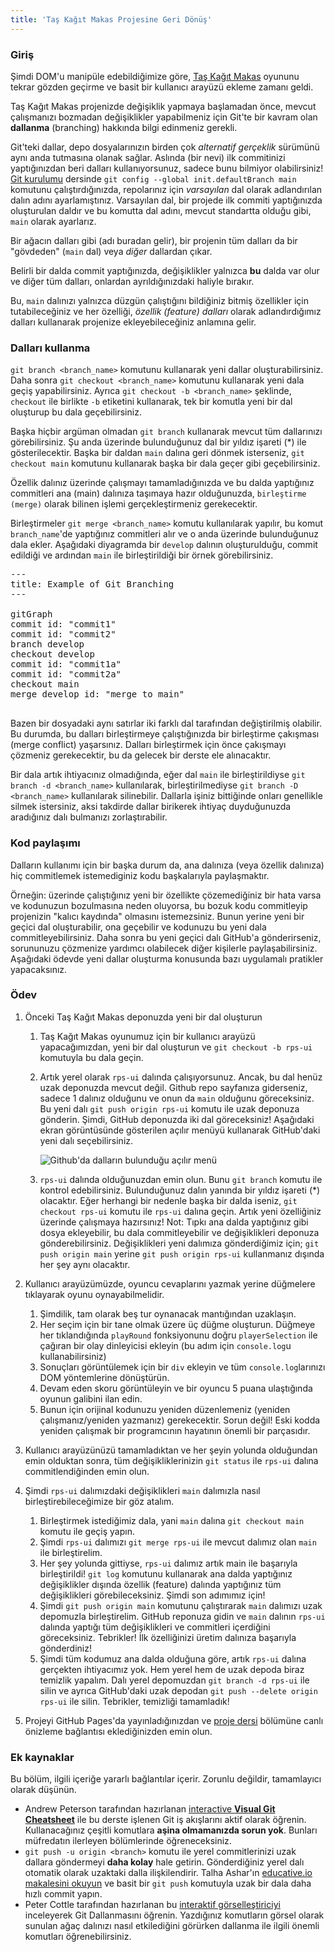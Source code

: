 ```yaml
---
title: 'Taş Kağıt Makas Projesine Geri Dönüş'
---
```


### Giriş

Şimdi DOM'u manipüle edebildiğimize göre, [Taş Kağıt Makas](https://www.theodinproject.com/paths/foundations/courses/foundations/lessons/rock-paper-scissors) oyununu tekrar gözden geçirme ve basit bir kullanıcı arayüzü ekleme zamanı geldi.

Taş Kağıt Makas projenizde değişiklik yapmaya başlamadan önce, mevcut çalışmanızı bozmadan değişiklikler yapabilmeniz için Git'te bir kavram olan **dallanma** (branching) hakkında bilgi edinmeniz gerekli.

Git'teki dallar, depo dosyalarınızın birden çok _alternatif gerçeklik_ sürümünü aynı anda tutmasına olanak sağlar. Aslında (bir nevi) ilk commitinizi yaptığınızdan beri dalları kullanıyorsunuz, sadece bunu bilmiyor olabilirsiniz! [Git kurulumu](https://www.theodinproject.com/paths/foundations/courses/foundations/lessons/setting-up-git) dersinde `git config --global init.defaultBranch main` komutunu çalıştırdığınızda, repolarınız için _varsayılan_ dal olarak adlandırılan dalın adını ayarlamıştınız. Varsayılan dal, bir projede ilk commiti yaptığınızda oluşturulan daldır ve bu komutta dal adını, mevcut standartta olduğu gibi, `main` olarak ayarlarız.

Bir ağacın dalları gibi (adı buradan gelir), bir projenin tüm dalları da bir "gövdeden" (`main` dal) veya _diğer_ dallardan çıkar.

Belirli bir dalda commit yaptığınızda, değişiklikler yalnızca **bu** dalda var olur ve diğer tüm dalları, onlardan ayrıldığınızdaki haliyle bırakır.

Bu, `main` dalınızı yalnızca düzgün çalıştığını bildiğiniz bitmiş özellikler için tutabileceğiniz ve her özelliği, _özellik (feature) dalları_ olarak adlandırdığımız dalları kullanarak projenize ekleyebileceğiniz anlamına gelir.

### Dalları kullanma

`git branch <branch_name>` komutunu kullanarak yeni dallar oluşturabilirsiniz. Daha sonra `git checkout <branch_name>` komutunu kullanarak yeni dala geçiş yapabilirsiniz. Ayrıca `git checkout -b <branch_name>` şeklinde, `checkout` ile birlikte `-b` etiketini kullanarak, tek bir komutla yeni bir dal oluşturup bu dala geçebilirsiniz.

Başka hiçbir argüman olmadan `git branch` kullanarak mevcut tüm dallarınızı görebilirsiniz. Şu anda üzerinde bulunduğunuz dal bir yıldız işareti (\*) ile gösterilecektir. Başka bir daldan `main` dalına geri dönmek isterseniz, `git checkout main` komutunu kullanarak başka bir dala geçer gibi geçebilirsiniz.

Özellik dalınız üzerinde çalışmayı tamamladığınızda ve bu dalda yaptığınız commitleri ana (main) dalınıza taşımaya hazır olduğunuzda, `birleştirme (merge)` olarak bilinen işlemi gerçekleştirmeniz gerekecektir.

Birleştirmeler `git merge <branch_name>` komutu kullanılarak yapılır, bu komut `branch_name`'de yaptığınız commitleri alır ve o anda üzerinde bulunduğunuz dala ekler. Aşağıdaki diyagramda bir `develop` dalının oluşturulduğu, commit edildiği ve ardından `main` ile birleştirildiği bir örnek görebilirsiniz.

<pre className="mermaid">
---
title: Example of Git Branching
---

gitGraph
commit id: "commit1"
commit id: "commit2"
branch develop
checkout develop
commit id: "commit1a"
commit id: "commit2a"
checkout main
merge develop id: "merge to main"

</pre>

Bazen bir dosyadaki aynı satırlar iki farklı dal tarafından değiştirilmiş olabilir. Bu durumda, bu dalları birleştirmeye çalıştığınızda bir birleştirme çakışması (merge conflict) yaşarsınız. Dalları birleştirmek için önce çakışmayı çözmeniz gerekecektir, bu da gelecek bir derste ele alınacaktır.

Bir dala artık ihtiyacınız olmadığında, eğer dal `main` ile birleştirildiyse `git branch -d <branch_name>` kullanılarak, birleştirilmediyse `git branch -D <branch_name>` kullanılarak silinebilir. Dallarla işiniz bittiğinde onları genellikle silmek istersiniz, aksi takdirde dallar birikerek ihtiyaç duyduğunuzda aradığınız dalı bulmanızı zorlaştırabilir.

### Kod paylaşımı

Dalların kullanımı için bir başka durum da, ana dalınıza (veya özellik dalınıza) hiç commitlemek istemediginiz kodu başkalarıyla paylaşmaktır.

Örneğin: üzerinde çalıştığınız yeni bir özellikte çözemediğiniz bir hata varsa ve kodunuzun bozulmasına neden oluyorsa, bu bozuk kodu commitleyip projenizin "kalıcı kaydında" olmasını istemezsiniz. Bunun yerine yeni bir geçici dal oluşturabilir, ona geçebilir ve kodunuzu bu yeni dala commitleyebilirsiniz. Daha sonra bu yeni geçici dalı GitHub'a gönderirseniz, sorununuzu çözmenize yardımcı olabilecek diğer kişilerle paylaşabilirsiniz. Aşağıdaki ödevde yeni dallar oluşturma konusunda bazı uygulamalı pratikler yapacaksınız.

### Ödev

<div class="lesson-content__panel" markdown="1">

1. Önceki Taş Kağıt Makas deponuzda yeni bir dal oluşturun

   1. Taş Kağıt Makas oyunumuz için bir kullanıcı arayüzü yapacağımızdan, yeni bir dal oluşturun ve `git checkout -b rps-ui` komutuyla bu dala geçin.
   2. Artık yerel olarak `rps-ui` dalında çalışıyorsunuz. Ancak, bu dal henüz uzak deponuzda mevcut değil. Github repo sayfanıza giderseniz, sadece 1 dalınız olduğunu ve onun da `main` olduğunu göreceksiniz. Bu yeni dalı `git push origin rps-ui` komutu ile uzak deponuza gönderin. Şimdi, GitHub deponuzda iki dal göreceksiniz! Aşağıdaki ekran görüntüsünde gösterilen açılır menüyü kullanarak GitHub'daki yeni dalı seçebilirsiniz.

      ![Github'da dalların bulunduğu açılır menü](https://cdn.statically.io/gh/TheOdinProject/curriculum/46c18d8445051e016b1e415fe0227a0fa33cc825/foundations/javascript_basics/revisiting_rock_paper_scissors/imgs/00.png)

   3. `rps-ui` dalında olduğunuzdan emin olun. Bunu `git branch` komutu ile kontrol edebilirsiniz. Bulunduğunuz dalın yanında bir yıldız işareti (\*) olacaktır. Eğer herhangi bir nedenle başka bir dalda iseniz, `git checkout rps-ui` komutu ile `rps-ui` dalına geçin. Artık yeni özelliğiniz üzerinde çalışmaya hazırsınız! Not: Tıpkı ana dalda yaptığınız gibi dosya ekleyebilir, bu dala commitleyebilir ve değişiklikleri deponuza gönderebilirsiniz. Değişiklikleri yeni dalımıza gönderdiğimiz için; `git push origin main` yerine `git push origin rps-ui` kullanmanız dışında her şey aynı olacaktır.

1. Kullanıcı arayüzümüzde, oyuncu cevaplarını yazmak yerine düğmelere tıklayarak oyunu oynayabilmelidir.
   1. Şimdilik, tam olarak beş tur oynanacak mantığından uzaklaşın.
   1. Her seçim için bir tane olmak üzere üç düğme oluşturun. Düğmeye her tıklandığında `playRound` fonksiyonunu doğru `playerSelection` ile çağıran bir olay dinleyicisi ekleyin (bu adım için `console.log`u kullanabilirsiniz)
   1. Sonuçları görüntülemek için bir `div` ekleyin ve tüm `console.log`larınızı DOM yöntemlerine dönüştürün.
   1. Devam eden skoru görüntüleyin ve bir oyuncu 5 puana ulaştığında oyunun galibini ilan edin.
   1. Bunun için orijinal kodunuzu yeniden düzenlemeniz (yeniden çalışmanız/yeniden yazmanız) gerekecektir. Sorun değil! Eski kodda yeniden çalışmak bir programcının hayatının önemli bir parçasıdır.
1. Kullanıcı arayüzünüzü tamamladıktan ve her şeyin yolunda olduğundan emin olduktan sonra, tüm değişikliklerinizin `git status` ile `rps-ui` dalına commitlendiğinden emin olun.
1. Şimdi `rps-ui` dalımızdaki değişiklikleri `main` dalımızla nasıl birleştirebileceğimize bir göz atalım.
   1. Birleştirmek istediğimiz dala, yani `main` dalına `git checkout main` komutu ile geçiş yapın.
   1. Şimdi `rps-ui` dalımızı `git merge rps-ui` ile mevcut dalımız olan `main` ile birleştirelim.
   1. Her şey yolunda gittiyse, `rps-ui` dalımız artık main ile başarıyla birleştirildi! `git log` komutunu kullanarak ana dalda yaptığınız değişiklikler dışında özellik (feature) dalında yaptığınız tüm değişiklikleri görebileceksiniz. Şimdi son adımımız için!
   1. Şimdi `git push origin main` komutunu çalıştırarak `main` dalımızı uzak depomuzla birleştirelim. GitHub reponuza gidin ve `main` dalının `rps-ui` dalında yaptığı tüm değişiklikleri ve commitleri içerdiğini göreceksiniz. Tebrikler! İlk özelliğinizi üretim dalınıza başarıyla gönderdiniz!
   1. Şimdi tüm kodumuz ana dalda olduğuna göre, artık `rps-ui` dalına gerçekten ihtiyacımız yok. Hem yerel hem de uzak depoda biraz temizlik yapalım. Dalı yerel depomuzdan `git branch -d rps-ui` ile silin ve ayrıca GitHub'daki uzak depodan `git push --delete origin rps-ui` ile silin. Tebrikler, temizliği tamamladık!
1. Projeyi GitHub Pages'da yayınladığınızdan ve [proje dersi](https://www.theodinproject.com/paths/foundations/courses/foundations/lessons/rock-paper-scissors) bölümüne canlı önizleme bağlantısı eklediğinizden emin olun.

</div>

### Ek kaynaklar

Bu bölüm, ilgili içeriğe yararlı bağlantılar içerir. Zorunlu değildir, tamamlayıcı olarak düşünün.

- Andrew Peterson tarafından hazırlanan [interactive **Visual Git Cheatsheet**](https://ndpsoftware.com/git-cheatsheet.html#loc=index;) ile bu derste işlenen Git iş akışlarını aktif olarak öğrenin. Kullanacağınız çeşitli komutlara **aşina olmamanızda sorun yok**. Bunları müfredatın ilerleyen bölümlerinde öğreneceksiniz.
- `git push -u origin <branch>` komutu ile yerel commitlerinizi uzak dallara göndermeyi **daha kolay** hale getirin. Gönderdiğiniz yerel dalı otomatik olarak uzaktaki dalla ilişkilendirir. Talha Ashar'ın [educative.io makalesini okuyun](https://www.educative.io/edpresso/what-is-the-git-push--u-remote-branch-name-command) ve basit bir `git push` komutuyla uzak bir dala daha hızlı commit yapın.
- Peter Cottle tarafından hazırlanan bu [interaktif görselleştiriciyi](https://learngitbranching.js.org/) inceleyerek Git Dallanmasını öğrenin. Yazdığınız komutların görsel olarak sunulan ağaç dalınızı nasıl etkilediğini görürken dallanma ile ilgili önemli komutları öğrenebilirsiniz.
